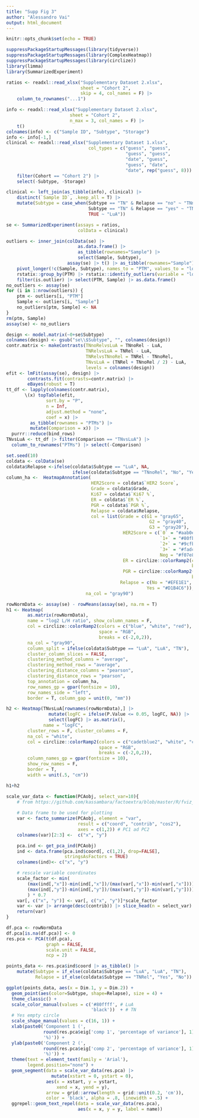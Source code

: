 ```yaml
---
title: "Supp Fig 3"
author: "Alessandro Vai"
output: html_document
---
```


```r
knitr::opts_chunk$set(echo = TRUE)
```

```r
suppressPackageStartupMessages(library(tidyverse))
suppressPackageStartupMessages(library(ComplexHeatmap))
suppressPackageStartupMessages(library(circlize))
library(limma)
library(SummarizedExperiment)
```


```r
ratios <- readxl::read_xlsx("Supplementary Dataset 2.xlsx",
                            sheet = "Cohort 2",
                            skip = 4, col_names = F) |> 
    column_to_rownames("...1")

info <- readxl::read_xlsx("Supplementary Dataset 2.xlsx",
                        sheet = "Cohort 2",
                        n_max = 3, col_names = F) |> 
    t()
colnames(info) <- c("Sample ID", "Subtype", "Storage")
info <- info[-1,]
clinical <- readxl::read_xlsx("Supplementary Dataset 1.xlsx",
                               col_types = c("guess", "guess",
                                             "guess", "guess",
                                             "date", "guess",
                                             "guess", "date",
                                             "date", rep("guess", 8))) |> 
    filter(Cohort == "Cohort 2") |> 
    select(-Subtype, -Storage)

clinical <- left_join(as_tibble(info), clinical) |> 
    distinct(`Sample ID`, .keep_all = T) |> 
    mutate(Subtype = case_when(Subtype == "TN" & Relapse == "no" ~ "TNnoRel",
                               Subtype == "TN" & Relapse == "yes" ~ "TNRel",
                               TRUE ~ "LuA"))

se <- SummarizedExperiment(assays = ratios,
                           colData = clinical)
```

```r
outliers <- inner_join(colData(se) |>
                           as.data.frame() |>
                           as_tibble(rownames="Sample") |>
                           select(Sample, Subtype),
                       assay(se) |> t() |> as_tibble(rownames="Sample")) |> 
    pivot_longer(!c(Sample, Subtype), names_to = "PTM", values_to = "log2ratio") |> 
    rstatix::group_by(PTM) |> rstatix::identify_outliers(variable = "log2ratio") |> 
    filter(is.outlier) |> select(PTM, Sample) |> as.data.frame()
no_outliers <- assay(se)
for (i in 1:nrow(outliers)) {
    ptm <- outliers[i, "PTM"]
    Sample <- outliers[i, "Sample"]
    no_outliers[ptm, Sample] <- NA
}
rm(ptm, Sample)
assay(se) <- no_outliers
```

```r
design <- model.matrix(~0+se$Subtype)
colnames(design) <- gsub("se\\$Subtype", "", colnames(design))
contr.matrix <- makeContrasts(TNnoRelvsLuA = TNnoRel - LuA,
                              TNRelvsLuA = TNRel - LuA,
                              TNRelvsTNnoRel = TNRel - TNnoRel,
                              TNvsLuA = (TNRel + TNnoRel / 2) - LuA,
                              levels = colnames(design))
efit <- lmFit(assay(se), design) |>
        contrasts.fit(contrasts=contr.matrix) |>
        eBayes(robust = T)
tt_df <- lapply(colnames(contr.matrix),
       \(x) topTable(efit,
               sort.by = "P",
               n = Inf,
               adjust.method = "none",
               coef = x) |> 
         as_tibble(rownames = "PTMs") |> 
         mutate(Comparison = x)) |> 
  purrr::reduce(bind_rows)
TNvsLuA <- tt_df |> filter(Comparison == "TNvsLuA") |> 
  column_to_rownames("PTMs") |> select(-Comparison)
```


```r
set.seed(10)
coldata <- colData(se)
coldata$Relapse <-ifelse(coldata$Subtype == "LuA", NA,
                         ifelse(coldata$Subtype == "TNnoRel", "No", "Yes"))
column_ha <-  HeatmapAnnotation(
                                HER2Score = coldata$`HER2 Score`,
                                Grade = coldata$Grade,
                                Ki67 = coldata$`Ki67 %`,
                                ER = coldata$`ER %`,
                                PGR = coldata$`PGR %`,
                                Relapse = coldata$Relapse,
                                col = list(Grade = c(G1 = "gray65",
                                                      G2 = "gray40",
                                                      G3 = "gray20"),
                                            HER2Score = c(`0` = "#aab0ed",
                                                          `1+` = "#80fbf5",
                                                          `2+` = "#9cfbb9",
                                                          `3+` = "#fadca8",
                                                          Neg = "#f07e86"),
                                            ER = circlize::colorRamp2(colors = c("white", "#3399FF"),
                                                                      breaks = c(0,1)),
                                            PGR = circlize::colorRamp2(colors = c("white", "#430787"),
                                                                      breaks = c(0,1)),
                                           Relapse = c(No = "#EFE1E1",
                                                     Yes = "#D1B4C6")),
                              na_col = "gray90")

rowNormData <- assay(se) - rowMeans(assay(se), na.rm = T)
h1 <- Heatmap(
        as.matrix(rowNormData),
        name = "log2 L/H ratio", show_column_names = F,
        col = circlize::colorRamp2(colors = c("blue", "white", "red"),
                                   space = "RGB",
                                   breaks = c(-2,0,2)),
        na_col = "gray90",
        column_split = ifelse(coldata$Subtype == "LuA", "LuA", "TN"),
        cluster_column_slices = FALSE,
        clustering_method_columns = "average",
        clustering_method_rows = "average",
        clustering_distance_columns = "pearson",
        clustering_distance_rows = "pearson",
        top_annotation = column_ha,
        row_names_gp = gpar(fontsize = 10),
        row_names_side = "left",
        border = T, column_gap = unit(0, "mm"))

h2 <- Heatmap(TNvsLuA[rownames(rowNormData),] |> 
                mutate(logFC = ifelse(P.Value <= 0.05, logFC, NA)) |>
                select(logFC) |> as.matrix(),
              name = "logFC",
        cluster_rows = F, cluster_columns = F,
        na_col = "white",
        col = circlize::colorRamp2(colors = c("cadetblue2", "white", "coral3"),
                                   space = "RGB",
                                   breaks = c(-2,0,2)),
        column_names_gp = gpar(fontsize = 10),
        show_row_names = F,
        border = T,
        width = unit(.5, "cm"))

h1+h2
```


```r
scale_var_data <- function(PCAobj, select_var=10){
    # from https://github.com/kassambara/factoextra/blob/master/R/fviz_pca.R
    
    # Data frame to be used for plotting
    var <- facto_summarize(PCAobj, element = "var", 
                           result = c("coord", "contrib", "cos2"),
                           axes = c(1,2)) # PC1 ad PC2
    colnames(var)[2:3] <-  c("x", "y")

    pca.ind <- get_pca_ind(PCAobj)
    ind <- data.frame(pca.ind$coord[, c(1,2), drop=FALSE],
                      stringsAsFactors = TRUE)
    colnames(ind)<- c("x", "y")

    # rescale variable coordinates
    scale_factor <- min(
        (max(ind[,"x"])-min(ind[,"x"])/(max(var[,"x"])-min(var[,"x"]))),
        (max(ind[,"y"])-min(ind[,"y"])/(max(var[,"y"])-min(var[,"y"])))
        ) * 0.7
    var[, c("x", "y")] <- var[, c("x", "y")]*scale_factor
    var <- var |> arrange(desc(contrib)) |> slice_head(n = select_var)
    return(var)
}

df.pca <- rowNormData
df.pca[is.na(df.pca)] <- 0
res.pca <- PCA(t(df.pca),
               graph = FALSE,
               scale.unit = FALSE,
               ncp = 2)

points_data <- res.pca$ind$coord |> as_tibble() |>  
    mutate(Subtype = if_else(coldata$Subtype == "LuA", "LuA", "TN"),
           Relapse = if_else(coldata$Subtype == "TNRel", "Yes", "No"))

ggplot(points_data, aes(x = Dim.1, y = Dim.2)) +
  geom_point(aes(color=Subtype, shape=Relapse), size = 4) +
  theme_classic() +
  scale_color_manual(values = c('#80ffff', # LuA
                                'black'))  + # TN
  # Yes empty circle
  scale_shape_manual(values = c(16, 1)) +
  xlab(paste0('Component 1 (',
              round(res.pca$eig['comp 1', 'percentage of variance'], 1),
              '%)')) +
  ylab(paste0('Component 2 (',
              round(res.pca$eig['comp 2', 'percentage of variance'], 1),
              '%)')) +
  theme(text = element_text(family = 'Arial'),
        legend.position="none") +
  geom_segment(data = scale_var_data(res.pca) |> 
                 mutate(xstart = 0, ystart = 0), 
               aes(x = xstart, y = ystart,
                   xend = x, yend = y),
               arrow = grid::arrow(length = grid::unit(0.2, 'cm')),
               color = 'black', alpha = .8, linewidth = .5) +
  ggrepel::geom_text_repel(data = scale_var_data(res.pca),
                           aes(x = x, y = y, label = name))
```

